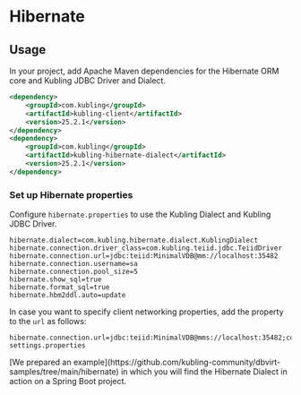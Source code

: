 
# Hibernate

## Usage
In your project, add Apache Maven dependencies for the Hibernate ORM core and Kubling JDBC Driver and Dialect.

```xml
<dependency>
    <groupId>com.kubling</groupId>
    <artifactId>kubling-client</artifactId>
    <version>25.2.1</version>
</dependency>
<dependency>
    <groupId>com.kubling</groupId>
    <artifactId>kubling-hibernate-dialect</artifactId>
    <version>25.2.1</version>
</dependency>
```

### Set up Hibernate properties
Configure `hibernate.properties` to use the Kubling Dialect and Kubling JDBC Driver.

```properties
hibernate.dialect=com.kubling.hibernate.dialect.KublingDialect
hibernate.connection.driver_class=com.kubling.teiid.jdbc.TeiidDriver
hibernate.connection.url=jdbc:teiid:MinimalVDB@mm://localhost:35482
hibernate.connection.username=sa
hibernate.connection.pool_size=5
hibernate.show_sql=true
hibernate.format_sql=true
hibernate.hbm2ddl.auto=update
```

In case you want to specify client networking properties, add the property to the `url` as follows:
```properties
hibernate.connection.url=jdbc:teiid:MinimalVDB@mms://localhost:35482;connectionPropsFilePath=/path/to/client-settings.properties
```

<Callout type='info'>
  [We prepared an example](https://github.com/kubling-community/dbvirt-samples/tree/main/hibernate) in which you will find the Hibernate Dialect in action on a Spring Boot project.
</Callout>